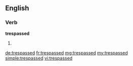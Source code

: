==English==

===Verb===
'''trespassed'''
# {{past of|trespass}}

[[de:trespassed]]
[[fr:trespassed]]
[[mg:trespassed]]
[[my:trespassed]]
[[simple:trespassed]]
[[vi:trespassed]]
